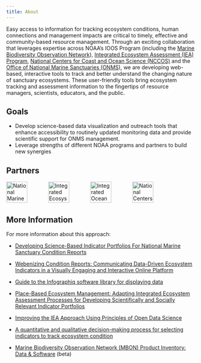 ```yaml
---
title: About
---
```

Easy access to information for tracking ecosystem conditions, human connections and management impacts are critical to timely, effective and community-based resource management. Through an exciting collaboration that leverages expertise across NOAA's IOOS Program (including the [Marine Biodiversity Observation Network](https://marinebon.org)), [Integrated Ecosystem Assessment (IEA) Program](https://www.integratedecosystemassessment.noaa.gov/), [National Centers for Coast and Ocean Science (NCCOS)](https://coastalscience.noaa.gov/) and the [Office of National Marine Sanctuaries (ONMS)](https://sanctuaries.noaa.gov/), we are developing web-based, interactive tools to track and better understand the changing nature of sanctuary ecosystems. These user-friendly tools bring ecosystem tracking and assessment information to the fingertips of resource managers, scientists, educators, and the public.

## Goals

-   Develop science-based data visualization and outreach tools that enhance accessibility to routinely updated monitoring data and provide scientific support for ONMS management.
-   Leverage strengths of different NOAA programs and partners to build new synergies

## Partners

[![National Marine Sanctuaries](images/logo_onms.png){height="56px"}](https://sanctuaries.noaa.gov/science/)    [![Integrated Ecosystem Assessment](images/logo_iea.jpg){height="56px"}](https://www.integratedecosystemassessment.noaa.gov/partners/national-marine-sanctuaries)    [![Integrated Ocean Observing System](images/logo_ioos.png){height="56px"}](https://ioos.us/)    [![National Centers for Coastal Ocean Science](images/logo_nccos.png){height="56px"}](https://coastalscience.noaa.gov/ ) 

## More Information

For more information about this approach:

-   [Developing Science-Based Indicator Portfolios For National Marine Sanctuary Condition Reports](https://sanctuaries.noaa.gov/science/conservation/2019-science-based-indicator-portfolios.html)

-   [Webenizing Condition Reports: Communicating Data-Driven Ecosystem Indicators in a Visually Engaging and Interactive Online Platform](https://sanctuaries.noaa.gov/science/conservation/webenizing-condition-reports.html)

-   [Guide to the Infographiq software library for displaying data](https://marinebon.org/infographiq/)

-   [Place-Based Ecosystem Management: Adapting Integrated Ecosystem Assessment Processes for Developing Scientifically and Socially Relevant Indicator Portfolios](https://doi.org/10.1080/08920753.2021.1846154)

-   [Improving the IEA Approach Using Principles of Open Data Science](https://www.tandfonline.com/doi/pdf/10.1080/08920753.2021.1846155)

-   [A quantitative and qualitative decision-making process for selecting indicators to track ecosystem condition](https://doi.org/10.1016/j.marpol.2021.104489)

-   [Marine Biodiversity Observation Network (MBON) Product Inventory: Data & Software](https://marinebon2.netlify.app/product_viewer/) (beta)
